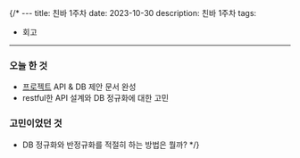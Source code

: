 {/* ---
title: 친바 1주차
date: 2023-10-30
description: 친바 1주차
tags:
  - 회고
---

### 오늘 한 것
- [프로젝트](https://github.com/Together42/backend) API & DB 제안 문서 완성
- restful한 API 설계와 DB 정규화에 대한 고민

### 고민이었던 것
- DB 정규화와 반정규화를 적절히 하는 방법은 뭘까? */}